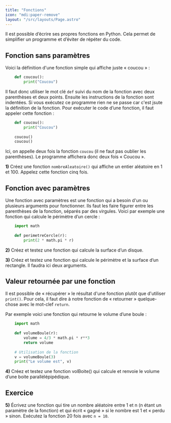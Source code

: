 ```yaml
---
title: "Fonctions"
icon: "mdi:paper-remove"
layout: "/src/layouts/Page.astro"
---
```


Il est possible d’écrire ses propres fonctions en Python. Cela permet de
simplifier un programme et d’éviter de répéter du code.

## Fonction sans paramètres

Voici la définition d'une fonction simple qui affiche juste « coucou » :

```python
    def coucou():
        print("Coucou")
```

Il faut donc utiliser le mot clé `def` suivi du nom de la fonction avec deux
parenthèses et deux points. Ensuite les instructions de la fonction sont
indentées. Si vous exécutez ce programme rien ne se passe car c'est jsute la
définition de la fonction. Pour exécuter le code d’une fonction, il faut
appeler cette fonction :

```python
    def coucou():
        print("Coucou")
    
    coucou()
    coucou()
```

Ici, on appelle deux fois la fonction `coucou` (il ne faut pas oublier les
parenthèses). Le programme affichera donc deux fois « Coucou ».

**1)** Créez une fonction `nombreAleatoire()` qui affiche un entier aléatoire
en 1 et 100. Appelez cette fonction cinq fois.

## Fonction avec paramètres

Une fonction avec paramètres est une fonction qui a besoin d'un ou plusieurs
arguments pour fonctionner. Ils faut les faire figurer entre les parenthèses
de la fonction, séparés par des virgules. Voici par exemple une fonction qui
calcule le périmètre d’un cercle :

```python
    import math
    
    def perimetreCercle(r):
        print(2 * math.pi * r)
```

**2)** Créez et testez une fonction qui calcule la surface d’un disque.

**3)** Créez et testez une fonction qui calcule le périmètre et la surface
d’un rectangle. Il faudra ici deux arguments.

## Valeur retournée par une fonction

Il est possible de « récupérer » le résultat d'une fonction plutôt que
d'utiliser `print()`. Pour cela, il faut dire à notre fonction de « retourner
» quelque-chose avec le mot-clef `return`.

Par exemple voici une fonction qui retourne le volume d’une boule :

```python
    import math
    
    def volumeBoule(r):
        volume = 4/3 * math.pi * r**3
        return volume
    
    # Utilisation de la fonction
    v = volumeBoule(3)
    print("Le volume est", v)
```

**4)** Créez et testez une fonction volBoite() qui calcule et renvoie le
volume d’une boite parallélépipédique.

## Exercice

**5)** Écrivez une fonction qui tire un nombre aléatoire entre 1 et n (n étant
un paramètre de la fonction) et qui écrit « gagné » si le nombre est 1 et «
perdu » sinon. Exécutez la fonction 20 fois avec `n = 10`.